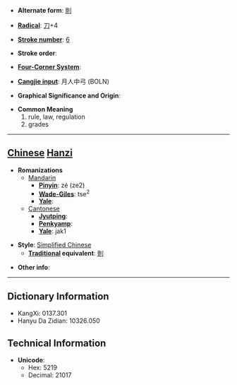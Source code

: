 * '''Alternate form''': [[則]]

* '''[[Wiktionary:Chinese radical index| Radical]]''': [[Wiktionary:Chinese radical index 刀|刀]]+4

* '''[[Wiktionary:Chinese total strokes index|Stroke number]]''': [[Wiktionary:Chinese total strokes index 6|6]]

* '''Stroke order''': 

* '''[[Wiktionary:Chinese four corner index|Four-Corner System]]''': 

* '''[[Wiktionary:Chinese Cangjie index|Cangjie input]]''': 月人中弓 (BOLN)

* '''Graphical Significance and Origin''': 

* '''Common Meaning'''
*#rule, law, regulation
*# grades


----

== [[Chinese]] [[Hanzi]] ==

* '''Romanizations'''
** [[Mandarin]]
*** '''[[Pinyin]]''': zé (ze2)
*** '''[[Wade-Giles]]''': tse<sup>2</sup>
*** '''[[Yale]]''': 
**[[Cantonese]]
***'''[[Jyutping]]''':
***'''[[Penkyamp]]''': 
***'''[[Yale]]''': jak1

* '''Style''': [[Simplified Chinese]] 
** '''[[Traditional Chinese|Traditional]] equivalent''': [[則]]

* '''Other info''': 

----

== Dictionary Information ==

* KangXi: 0137.301
* Hanyu Da Zidian: 10326.050

== Technical Information ==

* '''Unicode''':
** Hex: 5219
** Decimal: 21017